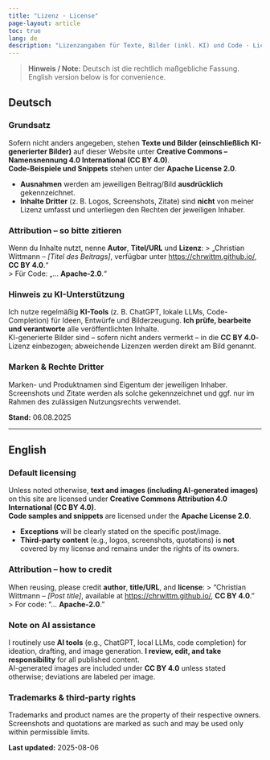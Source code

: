 ```yaml
---
title: "Lizenz · License"
page-layout: article
toc: true
lang: de
description: "Lizenzangaben für Texte, Bilder (inkl. KI) und Code · Licensing for text, images (incl. AI) and code"
---
```


> **Hinweis / Note:** Deutsch ist die rechtlich maßgebliche Fassung. English version below is for convenience.

## Deutsch

### Grundsatz
Sofern nicht anders angegeben, stehen **Texte und Bilder (einschließlich KI-generierter Bilder)** auf dieser Website unter **Creative Commons – Namensnennung 4.0 International (CC BY 4.0)**.  
**Code-Beispiele und Snippets** stehen unter der **Apache License 2.0**.

- **Ausnahmen** werden am jeweiligen Beitrag/Bild **ausdrücklich** gekennzeichnet.
- **Inhalte Dritter** (z. B. Logos, Screenshots, Zitate) sind **nicht** von meiner Lizenz umfasst und unterliegen den Rechten der jeweiligen Inhaber.

### Attribution – so bitte zitieren
Wenn du Inhalte nutzt, nenne **Autor**, **Titel/URL** und **Lizenz**:
> „Christian Wittmann – *[Titel des Beitrags]*, verfügbar unter <https://chrwittm.github.io/>, **CC BY 4.0**.“  
> Für Code: „… **Apache-2.0**.“

### Hinweis zu KI-Unterstützung
Ich nutze regelmäßig **KI-Tools** (z. B. ChatGPT, lokale LLMs, Code-Completion) für Ideen, Entwürfe und Bilderzeugung. **Ich prüfe, bearbeite und verantworte** alle veröffentlichten Inhalte.  
KI-generierte Bilder sind – sofern nicht anders vermerkt – in die **CC BY 4.0**-Lizenz einbezogen; abweichende Lizenzen werden direkt am Bild genannt.

### Marken & Rechte Dritter
Marken- und Produktnamen sind Eigentum der jeweiligen Inhaber. Screenshots und Zitate werden als solche gekennzeichnet und ggf. nur im Rahmen des zulässigen Nutzungsrechts verwendet.

**Stand:** 06.08.2025

---

## English

### Default licensing
Unless noted otherwise, **text and images (including AI-generated images)** on this site are licensed under **Creative Commons Attribution 4.0 International (CC BY 4.0)**.  
**Code samples and snippets** are licensed under the **Apache License 2.0**.

- **Exceptions** will be clearly stated on the specific post/image.
- **Third-party content** (e.g., logos, screenshots, quotations) is **not** covered by my license and remains under the rights of its owners.

### Attribution – how to credit
When reusing, please credit **author**, **title/URL**, and **license**:
> “Christian Wittmann – *[Post title]*, available at <https://chrwittm.github.io/>, **CC BY 4.0**.”  
> For code: “… **Apache-2.0**.”

### Note on AI assistance
I routinely use **AI tools** (e.g., ChatGPT, local LLMs, code completion) for ideation, drafting, and image generation. **I review, edit, and take responsibility** for all published content.  
AI-generated images are included under **CC BY 4.0** unless stated otherwise; deviations are labeled per image.

### Trademarks & third-party rights
Trademarks and product names are the property of their respective owners. Screenshots and quotations are marked as such and may be used only within permissible limits.

**Last updated:** 2025-08-06
